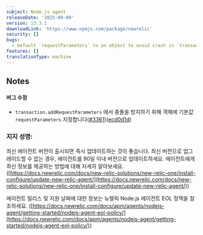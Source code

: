 ```yaml
---
subject: Node.js agent
releaseDate: '2025-09-09'
version: 13.3.1
downloadLink: 'https://www.npmjs.com/package/newrelic'
security: []
bugs:
  - Default `requestParameters` to an object to avoid crash in `transaction.addRequestParameters`
features: []
translationType: machine
---
```


## Notes

#### 버그 수정

* `transaction.addRequestParameters` 에서 충돌을 방지하기 위해 객체에 기본값 `requestParameters` 지정합니다([#3361](https://github.com/newrelic/node-newrelic/pull/3361))([ecd0d1d](https://github.com/newrelic/node-newrelic/commit/ecd0d1db70f9e9b3011af08ffe99ea3d6d56def9))

### 지지 성명:

최신 에이전트 버전이 출시되면 즉시 업데이트하는 것이 좋습니다. 최신 버전으로 업그레이드할 수 없는 경우, 에이전트를 90일 이내 버전으로 업데이트하세요. 에이전트에게 최신 정보를 제공하는 방법에 대해 자세히 알아보세요. ([https://docs.newrelic.com/docs/new-relic-solutions/new-relic-one/install-configure/update-new-relic-agent/](https://docs.newrelic.com/docs/new-relic-solutions/new-relic-one/install-configure/update-new-relic-agent/))

에이전트 릴리스 및 지원 날짜에 대한 정보는 뉴렐릭 Node.js 에이전트 EOL 정책을 참조하세요. ([https://docs.newrelic.com/docs/apm/agents/nodejs-agent/getting-started/nodejs-agent-eol-policy/](https://docs.newrelic.com/docs/apm/agents/nodejs-agent/getting-started/nodejs-agent-eol-policy/))